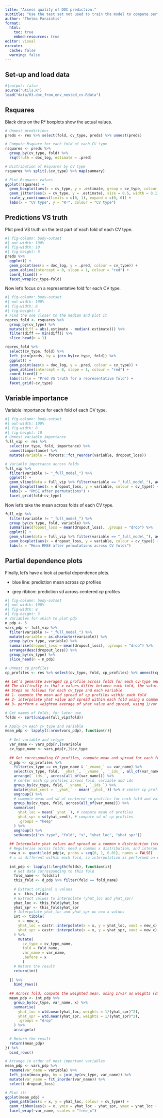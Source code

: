 ```yaml
---
title: "Assess quality of DOC prediction."
subtitle: "Use the test set not used to train the model to compute performance metrics."
author: "Thelma Panaïotis"
format:
  html:
    toc: true
    embed-resources: true
editor: visual
execute:
  cache: false
  warning: false
---
```


## Set-up and load data

```r
#|output: false
source("utils.R")
load("data/03.doc_from_env_nested_cv.Rdata")
```

## Rsquares

Black dots on the R² boxplots show the actual values.

```r
# Unnest predictions
preds <- res %>% select(fold, cv_type, preds) %>% unnest(preds)

# Compute Rsquare for each fold of each CV type
rsquares <- preds %>%
  group_by(cv_type, fold) %>%
  rsq(truth = doc_log, estimate = .pred)

# Distribution of Rsquares by CV type
rsquares %>% split(.$cv_type) %>% map(summary)

# Plot Rsquares values
ggplot(rsquares) + 
  geom_boxplot(aes(x = cv_type, y = .estimate, group = cv_type, colour = cv_type)) +
  geom_jitter(aes(x = cv_type, y = .estimate), size = 0.5, width = 0.1) +
  scale_y_continuous(limits = c(0, 1), expand = c(0, 0)) +
  labs(x = "CV type", y = "R²", colour = "CV type")
```

## Predictions VS truth

Plot pred VS truth on the test part of each fold of each CV type.

```r
#| fig-column: body-outset
#| out-width: 100%
#| fig-width: 10
#| fig-height: 8
preds %>%
  ggplot() +
  geom_point(aes(x = doc_log, y = .pred, colour = cv_type)) +
  geom_abline(intercept = 0, slope = 1, colour = "red") +
  coord_fixed() + 
  facet_wrap(cv_type~fold)
```

Now let’s focus on a representative fold for each CV type.

```r
#| fig-column: body-outset
#| out-width: 100%
#| fig-width: 8
#| fig-height: 4
# Find the one closer to the median and plot it
repres_fold <- rsquares %>%
  group_by(cv_type) %>%
  mutate(diff = abs(.estimate - median(.estimate))) %>%
  filter(diff == min(diff)) %>%
  slice_head(n = 1)

repres_fold %>%
  select(cv_type, fold) %>%
  left_join(preds, by = join_by(cv_type, fold)) %>%
  ggplot() +
  geom_point(aes(x = doc_log, y = .pred, colour = cv_type)) +
  geom_abline(intercept = 0, slope = 1, colour = "red") +
  coord_fixed() + 
  labs(title = "Pred VS truth for a representative fold") +
  facet_grid(~cv_type)
```

## Variable importance

Variable importance for each fold of each CV type.

```r
#| fig-column: body-outset
#| out-width: 100%
#| fig-width: 8
#| fig-height: 10
# Unnest variable importance
full_vip <- res %>%
  select(cv_type, fold, importance) %>%
  unnest(importance) %>%
  mutate(variable = forcats::fct_reorder(variable, dropout_loss))

# Variable importance across folds
full_vip %>%
  filter(variable != "_full_model_") %>%
  ggplot() +
  geom_vline(data = full_vip %>% filter(variable == "_full_model_"), aes(xintercept = mean(dropout_loss)), colour = "grey", linewidth = 2) +
  geom_boxplot(aes(x = dropout_loss, y = variable, colour = cv_type)) +
  labs(x = "RMSE after permutations") +
  facet_grid(fold~cv_type)
```

Now let’s take the mean across folds of each CV type.

```r
full_vip %>%
  filter(variable != "_full_model_") %>%
  group_by(cv_type, fold, variable) %>%
  summarise(dropout_loss = mean(dropout_loss), .groups = "drop") %>%
  ggplot() +
  geom_vline(data = full_vip %>% filter(variable == "_full_model_"), aes(xintercept = mean(dropout_loss)), colour = "grey", linewidth = 2) +
  geom_boxplot(aes(x = dropout_loss, y = variable, colour = cv_type)) +
  labs(x = "Mean RMSE after permutations across CV folds")
```

## Partial dependence plots

Finally, let’s have a look at partial dependence plots.

-   blue line: prediction mean across *cp* profiles

-   grey ribbon: prediction sd across centered *cp* profiles

```r
#| fig-column: body-outset
#| out-width: 100%
#| fig-width: 8
#| fig-height: 3
# Variables for which to plot pdp
n_pdp <- 5
vars_pdp <- full_vip %>%
  filter(variable != "_full_model_") %>%
  mutate(variable = as.character(variable)) %>%
  group_by(cv_type, variable) %>%
  summarise(dropout_loss = mean(dropout_loss), .groups = "drop") %>%
  arrange(desc(dropout_loss)) %>%
  group_by(cv_type) %>%
  slice_head(n = n_pdp)

# Unnest cp_profiles
cp_profiles <- res %>% select(cv_type, fold, cp_profiles) %>% unnest(cp_profiles)

## Let’s generate averaged cp profile across folds for each cv-type and propagating uncertainties. 
## The difficulty is that x values differ between each fold, the solution is to interpolate yhat on a common set of x values across folds.
## Steps as follows for each cv_type and each variable
## 1- compute the mean and spread of cp profiles within each fold
## 2- interpolate yhat value and spread within each fold using a common set of x values
## 3- perform a weighted average of yhat value and spread, using 1/var as weights

# Get names of folds, for later use
folds <- sort(unique(full_vip$fold))

# Apply on each cv_type and variable
mean_pdp <- lapply(1:nrow(vars_pdp), function(r){
  
  # Get variable and cvtype
  var_name <- vars_pdp[r,]$variable
  cv_type_name <- vars_pdp[r,]$cv_type
  
  ## Get corresponding CP profiles, compute mean and spread for each fold (step 1)
  d_pdp <- cp_profiles %>% 
    filter(cv_type == cv_type_name & `_vname_` == var_name) %>% 
    select(cv_type, fold, `_yhat_`, `_vname_`, `_ids_`, all_of(var_name)) %>% 
    arrange(`_ids_`, across(all_of(var_name))) %>% 
    # center each cp profiles across fold, variable and ids
    group_by(cv_type, fold, `_vname_`, `_ids_`) %>%
    mutate(yhat_cent = `_yhat_` - mean(`_yhat_`)) %>% # center cp profiles
    ungroup() %>%
    # compute mean and sd of centered cp profiles for each fold and value of the variable of interest
    group_by(cv_type, fold, across(all_of(var_name))) %>%
    summarise(
      yhat_loc = mean(`_yhat_`), # compute mean of profiles
      yhat_spr = sd(yhat_cent), # compute sd of cp profiles
      .groups = "keep"
    ) %>%
    ungroup() %>% 
    setNames(c("cv_type", "fold", "x", "yhat_loc", "yhat_spr"))
  
  ## Interpolate yhat values and spread on a common x distribution (step 2)
  # Regularise across folds: need a common x distribution, and interpolate y on this new x
  new_x <- quantile(d_pdp$x, probs = seq(0, 1, 0.01), names = FALSE)
  # x is different within each fold, so interpolation is performed on each fold
  
  int_pdp <- lapply(1:length(folds), function(i){
    # Get data corresponding to this fold
    fold_name <- folds[i]
    this_fold <- d_pdp %>% filter(fold == fold_name)
    
    # Extract original x values
    x <- this_fold$x
    # Extract values to interpolate (yhat_loc and yhat_spr)
    yhat_loc <- this_fold$yhat_loc
    yhat_spr <- this_fold$yhat_spr
    # Interpolate yhat_loc and yhat_spr on new x values
    int <- tibble(
      x = new_x,
      yhat_loc = castr::interpolate(x = x, y = yhat_loc, xout = new_x),
      yhat_spr = castr::interpolate(x = x, y = yhat_spr, xout = new_x),
    ) %>% 
      mutate(
        cv_type = cv_type_name,
        fold = fold_name,
        var_name = var_name,
        .before = x
        )
    # Return the result
    return(int)
    
  }) %>% 
    bind_rows()
  
  ## Across fold, compute the weighted mean, using 1/var as weights (step 3)
  mean_pdp <- int_pdp %>% 
    group_by(cv_type, var_name, x) %>% 
    summarise(
      yhat_loc = wtd.mean(yhat_loc, weights = 1/(yhat_spr)^2),
      yhat_spr = wtd.mean(yhat_spr, weights = 1/(yhat_spr)^2),
      .groups = "drop"
    ) %>% 
    arrange(x)
  
  # Return the result
  return(mean_pdp)
}) %>% 
  bind_rows()

# Arrange in order of most important variables
mean_pdp <- vars_pdp %>% 
  rename(var_name = variable) %>% 
  left_join(mean_pdp, by = join_by(cv_type, var_name)) %>% 
  mutate(var_name = fct_inorder(var_name)) %>% 
  select(-dropout_loss)

# Plot it!
ggplot(mean_pdp) + 
  geom_path(aes(x = x, y = yhat_loc, colour = cv_type)) +
  geom_ribbon(aes(x = x, ymin = yhat_loc - yhat_spr, ymax = yhat_loc + yhat_spr, fill = cv_type), alpha = 0.2) +
  facet_wrap(~var_name, scales = "free_x")
```

